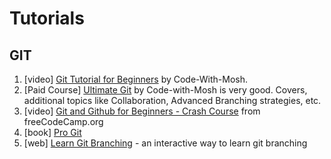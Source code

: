 # Tutorials {.unnumbered}

## GIT

1. \[video\] [Git Tutorial for Beginners](https://www.youtube.com/watch?v=8JJ101D3knE) by Code-With-Mosh.
2. \[Paid Course\] [Ultimate Git](https://codewithmosh.com/p/the-ultimate-git-course) by Code-with-Mosh is very good. Covers, additional topics like Collaboration, Advanced Branching strategies, etc.
3. \[video\] [Git and Github for Beginners - Crash Course](https://www.youtube.com/watch?v=RGOj5yH7evk) from freeCodeCamp.org
4. \[book\] [Pro Git ](https://git-scm.com/book/en/v2)
5. \[web\] [Learn Git Branching](https://learngitbranching.js.org/) - an interactive way to learn git branching